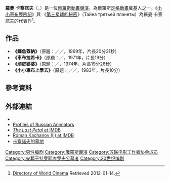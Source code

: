 {{Infobox person
| name         = 羅曼·卡察諾夫<br>{{lang|ru|Роман Качанов}}
| image        = 
| imagesize    = 
| caption      = 
| birth_name   = Ruvim Abelevich Kachanov
| birth_date   = {{Birth date|1921|02|25}}
| birth_place  = [[蘇聯|蘇聯]][[斯摩棱斯克|斯摩棱斯克]]
| death_date   = {{Death date and age|1993|07|04|1921|02|25}}
| death_place  = [[俄羅斯|俄羅斯]][[莫斯科|莫斯科]]
| other_names  = Roman Kachanov (I); Roman Kachanov Sr.
| occupation   = [[動畫家|動畫家]]<br>[[編劇|編劇]]<br>[[導演|導演]]<br>[[藝術導演|藝術導演]]
| years_active = 1946-1989
| spouse       = Gara Kachanova
| website      = 
| awards={{苏俄人民艺术家}} {{苏联国家奖}}
}}

'''羅曼·卡察諾夫'''（{{lang-ru|'''Роман Абелевич Качанов'''}}，{{bd|1921年||1993年}}）是一位[[俄羅斯|俄羅斯]][[動畫|動畫]][[導演|導演]]，為俄羅斯[[定格動畫|定格動畫]]奠基人之一。《[[小小車布歷險記|小小車布歷險記]]》與 《[[第三星球的秘密|第三星球的秘密]]》（Тайна третьей планеты）為羅曼·卡察諾夫的代表作<ref name="World Cinema">[http://worldcinemadirectory.co.uk/index.php/component/film/?id=493 Directory of World Cinema] Retrieved 2012-01-14.</ref>。

==作品==
*'''《鱷魚蓋納》'''（原題：{{lang|ru|Крокодил Гена}}／{{lang|en|Krokodil Gena}}／{{lang|en|Gena the Crocodile}}，1969年，片長20分31秒）
*'''《車布拉希卡》'''（原題：{{lang|ru|Чебурашка}}／{{lang|en|Cheburashka}}，1971年，片長19分）
*'''《頑皮婆婆》'''（原題：{{lang|ru|Шапокляк}}／{{lang|en|Shapoklyak}}，1974年，片長19分26秒）
*'''《小小車布上學去》'''（原題：{{lang|ru|Чебурашка идёт в школу}}／{{lang|en|Cheburashkaidyot v shkolu}}／{{lang|en|Cheburashka Goes to School}}，1983年，片長10分）

==參考資料==
{{Reflist}}

== 外部連結 ==
* {{IMDb name|id=0434152|name=Roman Kachanov (I)}}
* [http://www.animator.ru/db/?p=show_person&pid=1022 Profiles of Russian Animators] {{ru icon}}
* [http://www.imdb.com/title/tt0761878/ ''The Last Petal'' at IMDB]
* [http://www.imdb.com/name/nm0434153/ Roman Kachanov (II) at IMDB]
*[http://www.moscow-tombs.ru/1993/kachanov_ra.htm 卡察諾夫的墓地]
{{Authority control}}

{{DEFAULTSORT:Kachanov, Roman Abelevich}}
[[Category:男性编剧|Category:男性编剧]]
[[Category:俄羅斯導演|Category:俄羅斯導演]]
[[Category:苏联电影工作者协会成员|Category:苏联电影工作者协会成员]]
[[Category:安葬于特罗耶库罗夫公墓者|Category:安葬于特罗耶库罗夫公墓者]]
[[Category:20世纪编剧|Category:20世纪编剧]]